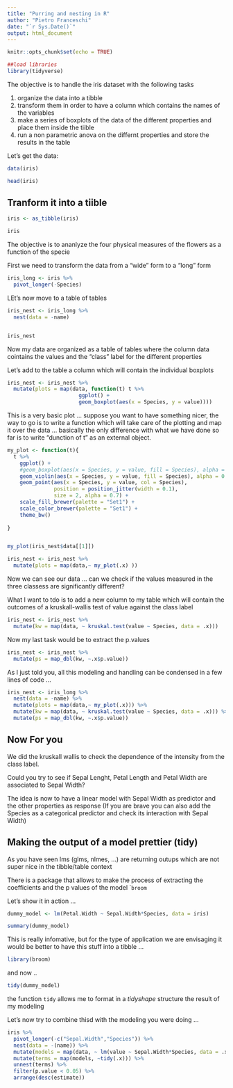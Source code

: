 ```yaml
---
title: "Purring and nesting in R"
author: "Pietro Franceschi"
date: "`r Sys.Date()`"
output: html_document
---
```


```r
knitr::opts_chunk$set(echo = TRUE)
```



```r
##load libraries
library(tidyverse)
```


The objective is to handle the iris dataset with the following tasks

1) organize the data into a tibble
2) transform them in order to have a column which contains the names of the variables
3) make a series of boxplots of the data of the different properties and place them inside the tiible
4) run a non parametric anova on the differnt properties and store the results in the table


Let's get the data:

```r
data(iris)

head(iris)
```

## Tranform it into a tiible

```r
iris <- as_tibble(iris)

iris
```

The objective is to ananlyze the four physical measures of the flowers as a function of the specie


First we need to transform the data from a "wide" form to a "long" form


```r
iris_long <- iris %>% 
  pivot_longer(-Species)
```


LEt's now move to a table of tables


```r
iris_nest <- iris_long %>% 
  nest(data = -name)


iris_nest

```

Now my data are organized as a table of tables where the column data cointains the values and the "class" label for the different properties

Let's add to the table a column which will contain the individual boxplots


```r
iris_nest <- iris_nest %>% 
  mutate(plots = map(data, function(t) t %>% 
                       ggplot() + 
                       geom_boxplot(aes(x = Species, y = value))))
```


This is a very basic plot ... suppose you want to have something nicer, the way to go is to write a function which will take care of the plotting and map it over the data ... basically the only difference with what we have done so far is to write "dunction of t" as an external object.


```r
my_plot <- function(t){
  t %>% 
    ggplot() + 
    #geom_boxplot(aes(x = Species, y = value, fill = Species), alpha = 0.5) +
    geom_violin(aes(x = Species, y = value, fill = Species), alpha = 0.5) + 
    geom_point(aes(x = Species, y = value, col = Species), 
               position = position_jitter(width = 0.1), 
               size = 2, alpha = 0.7) + 
    scale_fill_brewer(palette = "Set1") + 
    scale_color_brewer(palette = "Set1") + 
    theme_bw()
  
}


my_plot(iris_nest$data[[1]])

```



```r
iris_nest <- iris_nest %>% 
  mutate(plots = map(data,~ my_plot(.x) ))
```


Now we can see our data ... can we check if the values measured in the three classess are significantly different?


What I want to tdo is to add a new column to my table which will contain the outcomes of a kruskall-wallis test of value against the class label


```r
iris_nest <- iris_nest %>% 
  mutate(kw = map(data, ~ kruskal.test(value ~ Species, data = .x)))
```


Now my last task would be to extract the p.values


```r
iris_nest <- iris_nest %>% 
  mutate(ps = map_dbl(kw, ~.x$p.value))
```

As I just told you, all this modeling and handling can be condensed in a few lines of code ...

```r
iris_nest <- iris_long %>% 
  nest(data = -name) %>% 
  mutate(plots = map(data,~ my_plot(.x))) %>% 
  mutate(kw = map(data, ~ kruskal.test(value ~ Species, data = .x))) %>% 
  mutate(ps = map_dbl(kw, ~.x$p.value))
```



## Now For you

We did the kruskall wallis to check the dependence of the intensity from the class label.

Could you try to see if Sepal Lenght, Petal Length and Petal Width are associated to Sepal Width? 

The idea is now to have a linear model with Sepal Width as predictor and the other properties as response (If you are brave you can also add the Species as a categorical predictor and check its interaction with Sepal Width)






## Making the output of a model prettier (tidy)


As you have seen lms (glms, nlmes, ...) are returning outups which are not super nice in the tibble/table context


There is a package that allows to make the process of extracting the coefficients and the p values of the model ``broom`


Let's show it in action ...


```r
dummy_model <- lm(Petal.Width ~ Sepal.Width*Species, data = iris)

summary(dummy_model)
```

This is really infomative, but for the type of application we are envisaging it would be better to have this stuff into a tibble ...


```r
library(broom)
```


and now ..

```r
tidy(dummy_model)
```



the function `tidy` allows me to format in a _tidyshape_ structure the result of my modeling


Let's now try to combine thisd with the modeling you were doing ...

```r

iris %>% 
  pivot_longer(-c("Sepal.Width","Species")) %>% 
  nest(data = -(name)) %>% 
  mutate(models = map(data, ~ lm(value ~ Sepal.Width*Species, data = .x))) %>% 
  mutate(terms = map(models, ~tidy(.x))) %>% 
  unnest(terms) %>% 
  filter(p.value < 0.05) %>% 
  arrange(desc(estimate))

```


















